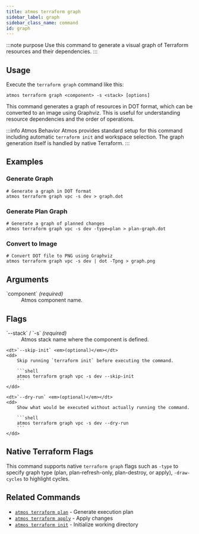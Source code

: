 ```yaml
---
title: atmos terraform graph
sidebar_label: graph
sidebar_class_name: command
id: graph
---
```


:::note purpose
Use this command to generate a visual graph of Terraform resources and their dependencies.
:::

<Screengrab title="atmos terraform graph --help" slug="atmos-terraform-graph--help" />

## Usage

Execute the `terraform graph` command like this:

```shell
atmos terraform graph <component> -s <stack> [options]
```

This command generates a graph of resources in DOT format, which can be converted to an image using Graphviz. This is useful for understanding resource dependencies and the order of operations.

:::info Atmos Behavior
Atmos provides standard setup for this command including automatic `terraform init` and workspace selection. The graph generation itself is handled by native Terraform.
:::
## Examples

### Generate Graph

```shell
# Generate a graph in DOT format
atmos terraform graph vpc -s dev > graph.dot
```

### Generate Plan Graph

```shell
# Generate a graph of planned changes
atmos terraform graph vpc -s dev -type=plan > plan-graph.dot
```

### Convert to Image

```shell
# Convert DOT file to PNG using Graphviz
atmos terraform graph vpc -s dev | dot -Tpng > graph.png
```

## Arguments

<dl>
    <dt>`component` <em>(required)</em></dt>
    <dd>
        Atmos component name.
    </dd>
</dl>

## Flags

<dl>
    <dt>`--stack` / `-s` <em>(required)</em></dt>
    <dd>
        Atmos stack name where the component is defined.
    </dd>

    <dt>`--skip-init` <em>(optional)</em></dt>
    <dd>
        Skip running `terraform init` before executing the command.

        ```shell
        atmos terraform graph vpc -s dev --skip-init
        ```
    </dd>

    <dt>`--dry-run` <em>(optional)</em></dt>
    <dd>
        Show what would be executed without actually running the command.

        ```shell
        atmos terraform graph vpc -s dev --dry-run
        ```
    </dd>
</dl>

## Native Terraform Flags

This command supports native `terraform graph` flags such as `-type` to specify graph type (plan, plan-refresh-only, plan-destroy, or apply), `-draw-cycles` to highlight cycles.

## Related Commands

- [`atmos terraform plan`](/cli/commands/terraform/plan) - Generate execution plan
- [`atmos terraform apply`](/cli/commands/terraform/apply) - Apply changes
- [`atmos terraform init`](/cli/commands/terraform/init) - Initialize working directory
